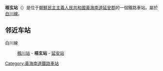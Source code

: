 {{朝鮮半島車站資訊
|公司色 = blue
|文字色 = 
|站名 = 梧玄站
|圖片 = 
|pxl = 
|圖片說明 =
|前一站 = [[楓川站|楓川]]
|前一站距離 = 5.7
|後一站距離 = 5.7
|後一站 = [[延安站_(黄海南道)|延安]]
|所屬路線 = [[白川線|白川線]]
|距離 = 39.4
|起點站 = [[长芳站|长芳]]
|諺文 = 오현역	
|朝鮮漢字 = 梧玄驛
|文觀部式 = 
|馬-賴式 = Ohyŏn-yŏk
|副站名 = 
|車站編號 = 
|停站路線數 = 
|所屬公司 = [[朝鮮民主主義人民共和國鐵道省|朝鮮民主主義人民共和國鐵道省]]
|所在地 =[[黃海南道|黃海南道]][[延安郡_(朝鲜)|延安郡]]
|車站構造 = 地面车站
|月台配置 = 
|啟用年月日 =
|廢站年月日 = 
|上下車人次 = 
|統計年度 = 
|轉車 = 
|備註 = 
|全寬備註 = 
}}

'''梧玄站'''（{{lang-ko|'''오현역'''}}）是位于[[朝鮮民主主義人民共和國|朝鮮民主主義人民共和國]][[黃海南道|黃海南道]][[延安郡_(朝鲜)|延安郡]]的一個鐵路車站。屬於[[白川線|白川線]]。

==邻近车站==
白川線
:[[楓川站|楓川站]] - '''梧玄站''' - [[延安站_(黄海南道)|延安站]]

{{白川線}}

{{朝鲜铁路小作品}}

[[Category:黃海南道鐵路車站|Category:黃海南道鐵路車站]]